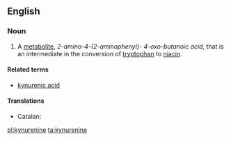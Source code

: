 ==English==
{{wikipedia}}

===Noun===
{{en-noun|-}}

# {{organic compound}} A [[metabolite]], ''2-amino-4-(2-aminophenyl)- 4-oxo-butanoic acid'', that is an intermediate in the conversion of [[tryptophan]] to [[niacin]].

====Related terms====
* [[kynurenic acid]]

====Translations====
{{trans-top|metabolite}}
* Catalan: {{t|ca|quinurenina|f}}
{{trans-mid}}
{{trans-bottom}}

[[pl:kynurenine]]
[[ta:kynurenine]]